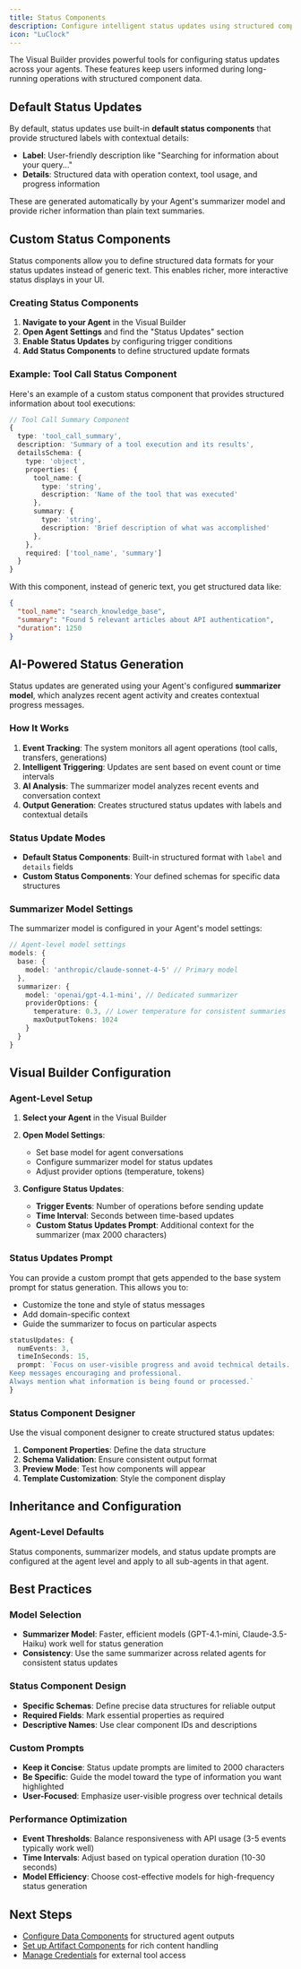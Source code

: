 ```yaml
---
title: Status Components
description: Configure intelligent status updates using structured components in the Visual Builder
icon: "LuClock"
---
```


The Visual Builder provides powerful tools for configuring status updates across your agents. These features keep users informed during long-running operations with structured component data.

## Default Status Updates

By default, status updates use built-in **default status components** that provide structured labels with contextual details:

- **Label**: User-friendly description like "Searching for information about your query..."
- **Details**: Structured data with operation context, tool usage, and progress information

These are generated automatically by your Agent's summarizer model and provide richer information than plain text summaries.

## Custom Status Components

Status components allow you to define structured data formats for your status updates instead of generic text. This enables richer, more interactive status displays in your UI.

### Creating Status Components

1. **Navigate to your Agent** in the Visual Builder
2. **Open Agent Settings** and find the "Status Updates" section
3. **Enable Status Updates** by configuring trigger conditions
4. **Add Status Components** to define structured update formats

### Example: Tool Call Status Component

Here's an example of a custom status component that provides structured information about tool executions:

```typescript
// Tool Call Summary Component
{
  type: 'tool_call_summary',
  description: 'Summary of a tool execution and its results',
  detailsSchema: {
    type: 'object',
    properties: {
      tool_name: {
        type: 'string',
        description: 'Name of the tool that was executed'
      },
      summary: {
        type: 'string',
        description: 'Brief description of what was accomplished'
      },
    },
    required: ['tool_name', 'summary']
  }
}
```

With this component, instead of generic text, you get structured data like:

```json
{
  "tool_name": "search_knowledge_base",
  "summary": "Found 5 relevant articles about API authentication",
  "duration": 1250
}
```

## AI-Powered Status Generation

Status updates are generated using your Agent's configured **summarizer model**, which analyzes recent agent activity and creates contextual progress messages.

### How It Works

1. **Event Tracking**: The system monitors all agent operations (tool calls, transfers, generations)
2. **Intelligent Triggering**: Updates are sent based on event count or time intervals
3. **AI Analysis**: The summarizer model analyzes recent events and conversation context
4. **Output Generation**: Creates structured status updates with labels and contextual details

### Status Update Modes

- **Default Status Components**: Built-in structured format with `label` and `details` fields
- **Custom Status Components**: Your defined schemas for specific data structures

### Summarizer Model Settings

The summarizer model is configured in your Agent's model settings:

```typescript
// Agent-level model settings
models: {
  base: {
    model: 'anthropic/claude-sonnet-4-5' // Primary model
  },
  summarizer: {
    model: 'openai/gpt-4.1-mini', // Dedicated summarizer
    providerOptions: {
      temperature: 0.3, // Lower temperature for consistent summaries
      maxOutputTokens: 1024
    }
  }
}
```

## Visual Builder Configuration

### Agent-Level Setup

1. **Select your Agent** in the Visual Builder
2. **Open Model Settings**:

   - Set base model for agent conversations
   - Configure summarizer model for status updates
   - Adjust provider options (temperature, tokens)

3. **Configure Status Updates**:
   - **Trigger Events**: Number of operations before sending update
   - **Time Interval**: Seconds between time-based updates
   - **Custom Status Updates Prompt**: Additional context for the summarizer (max 2000 characters)

### Status Updates Prompt

You can provide a custom prompt that gets appended to the base system prompt for status generation. This allows you to:

- Customize the tone and style of status messages
- Add domain-specific context
- Guide the summarizer to focus on particular aspects

```typescript
statusUpdates: {
  numEvents: 3,
  timeInSeconds: 15,
  prompt: `Focus on user-visible progress and avoid technical details.
Keep messages encouraging and professional.
Always mention what information is being found or processed.`
}
```

### Status Component Designer

Use the visual component designer to create structured status updates:

1. **Component Properties**: Define the data structure
2. **Schema Validation**: Ensure consistent output format
3. **Preview Mode**: Test how components will appear
4. **Template Customization**: Style the component display

## Inheritance and Configuration

### Agent-Level Defaults

Status components, summarizer models, and status update prompts are configured at the agent level and apply to all sub-agents in that agent.

## Best Practices

### Model Selection

- **Summarizer Model**: Faster, efficient models (GPT-4.1-mini, Claude-3.5-Haiku) work well for status generation
- **Consistency**: Use the same summarizer across related agents for consistent status updates

### Status Component Design

- **Specific Schemas**: Define precise data structures for reliable output
- **Required Fields**: Mark essential properties as required
- **Descriptive Names**: Use clear component IDs and descriptions

### Custom Prompts

- **Keep it Concise**: Status update prompts are limited to 2000 characters
- **Be Specific**: Guide the model toward the type of information you want highlighted
- **User-Focused**: Emphasize user-visible progress over technical details

### Performance Optimization

- **Event Thresholds**: Balance responsiveness with API usage (3-5 events typically work well)
- **Time Intervals**: Adjust based on typical operation duration (10-30 seconds)
- **Model Efficiency**: Choose cost-effective models for high-frequency status generation

## Next Steps

- [Configure Data Components](/visual-builder/structured-outputs/data-components) for structured agent outputs
- [Set up Artifact Components](/visual-builder/structured-outputs/artifact-components) for rich content handling
- [Manage Credentials](/visual-builder/tools/credentials) for external tool access
